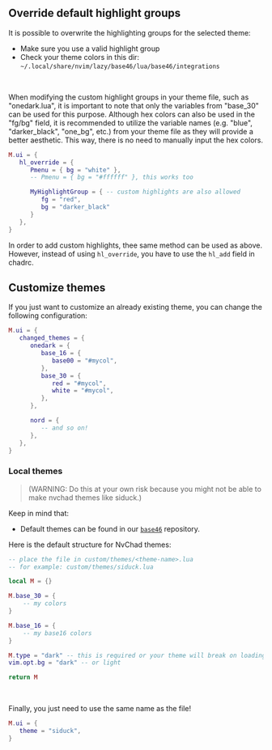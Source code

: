 ## Override default highlight groups

It is possible to overwrite the highlighting groups for the selected theme:

- Make sure you use a valid highlight group
- Check your theme colors in this dir: `~/.local/share/nvim/lazy/base46/lua/base46/integrations`

<br/>

When modifying the custom highlight groups in your theme file, such as "onedark.lua", it is important to note that only the variables from "base_30" can be used for this purpose. Although hex colors can also be used in the "fg/bg" field, it is recommended to utilize the variable names (e.g. "blue", "darker_black", "one_bg", etc.) from your theme file as they will provide a better aesthetic. This way, there is no need to manually input the hex colors.

```lua
M.ui = {
   hl_override = {
      Pmenu = { bg = "white" },
      -- Pmenu = { bg = "#ffffff" }, this works too

      MyHighlightGroup = { -- custom highlights are also allowed
         fg = "red",
         bg = "darker_black"
      }
   },
}
```

In order to add custom highlights, thee same method can be used as above. However, instead of using `hl_override`, you have to use the `hl_add` field in chadrc.

## Customize themes

If you just want to customize an already existing theme, you can change the following configuration:

```lua
M.ui = {
   changed_themes = {
      onedark = {
         base_16 = {
            base00 = "#mycol",
         },
         base_30 = {
            red = "#mycol",
            white = "#mycol",
         },
      },

      nord = {
         -- and so on!
      },
   },
}
```

### Local themes

> (WARNING: Do this at your own risk because you might not be able to make nvchad themes like siduck.)

Keep in mind that:

- Default themes can be found in our [`base46`](https://github.com/NvChad/base46) repository.

Here is the default structure for NvChad themes:

```lua
-- place the file in custom/themes/<theme-name>.lua
-- for example: custom/themes/siduck.lua

local M = {}

M.base_30 = {
    -- my colors
}

M.base_16 = {
    -- my base16 colors
}

M.type = "dark" -- this is required or your theme will break on loading!
vim.opt.bg = "dark" -- or light 

return M
```

<br/>

Finally, you just need to use the same name as the file!

```lua
M.ui = {
   theme = "siduck",
}
```

